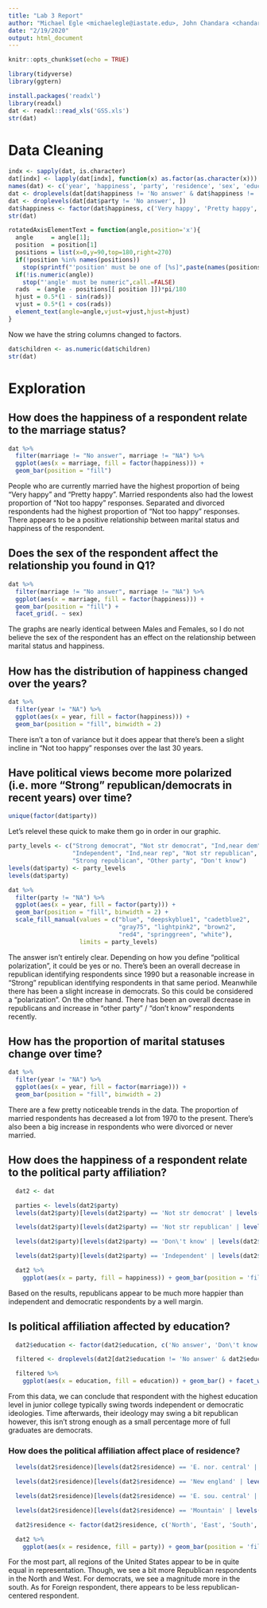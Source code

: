 ```yaml
---
title: "Lab 3 Report"
author: "Michael Egle <michaelegle@iastate.edu>, John Chandara <chandara@iastate.edu>"
date: "2/19/2020"
output: html_document
---
```


```r
knitr::opts_chunk$set(echo = TRUE)
```

```r
library(tidyverse)
library(ggtern)
```

```r
install.packages('readxl')
library(readxl)
dat <- readxl::read_xls('GSS.xls')
str(dat)
```

# Data Cleaning

```r
indx <- sapply(dat, is.character)
dat[indx] <- lapply(dat[indx], function(x) as.factor(as.character(x)))
names(dat) <- c('year', 'happiness', 'party', 'residence', 'sex', 'education', 'children', 'marriage', 'id', 'ballot')
dat <- droplevels(dat[dat$happiness != 'No answer' & dat$happiness != 'Don\'t know' & dat$happiness != 'Not applicable', ])
dat <- droplevels(dat[dat$party != 'No answer', ])
dat$happiness <- factor(dat$happiness, c('Very happy', 'Pretty happy', 'Not too happy'))
str(dat)

rotatedAxisElementText = function(angle,position='x'){
  angle     = angle[1]; 
  position  = position[1]
  positions = list(x=0,y=90,top=180,right=270)
  if(!position %in% names(positions))
    stop(sprintf("'position' must be one of [%s]",paste(names(positions),collapse=", ")),call.=FALSE)
  if(!is.numeric(angle))
    stop("'angle' must be numeric",call.=FALSE)
  rads  = (angle - positions[[ position ]])*pi/180
  hjust = 0.5*(1 - sin(rads))
  vjust = 0.5*(1 + cos(rads))
  element_text(angle=angle,vjust=vjust,hjust=hjust)
}
```

Now we have the string columns changed to factors.

```r
dat$children <- as.numeric(dat$children)
str(dat)
```

# Exploration

## How does the happiness of a respondent relate to the marriage status?

```r
dat %>%
  filter(marriage != "No answer", marriage != "NA") %>%
  ggplot(aes(x = marriage, fill = factor(happiness))) +
  geom_bar(position = "fill")
```

People who are currently married have the highest proportion of being "Very happy" and "Pretty happy". Married respondents also had the lowest proportion of "Not too happy" responses. Separated and divorced respondents had the highest proportion of "Not too happy" responses. There appears to be a positive relationship between marital status and happiness of the respondent.

## Does the sex of the respondent affect the relationship you found in Q1?

```r
dat %>%
  filter(marriage != "No answer", marriage != "NA") %>%
  ggplot(aes(x = marriage, fill = factor(happiness))) +
  geom_bar(position = "fill") +
  facet_grid(. ~ sex)
```

The graphs are nearly identical between Males and Females, so I do not believe the sex of the respondent has an effect on the relationship between marital status and happiness.

## How has the distribution of happiness changed over the years?

```r
dat %>%
  filter(year != "NA") %>%
  ggplot(aes(x = year, fill = factor(happiness))) +
  geom_bar(position = "fill", binwidth = 2)
```

There isn't a ton of variance but it does appear that there's been a slight incline in "Not too happy" responses over the last 30 years.


## Have political views become more polarized (i.e. more "Strong" republican/democrats in recent years) over time?

```r
unique(factor(dat$party))
```

Let's relevel these quick to make them go in order in our graphic.

```r
party_levels <- c("Strong democrat", "Not str democrat", "Ind,near dem",
                  "Independent", "Ind,near rep", "Not str republican",
                  "Strong republican", "Other party", "Don't know")
levels(dat$party) <- party_levels
levels(dat$party)
```


```r
dat %>%
  filter(party != "NA") %>%
  ggplot(aes(x = year, fill = factor(party))) +
  geom_bar(position = "fill", binwidth = 2) +
  scale_fill_manual(values = c("blue", "deepskyblue1", "cadetblue2",
                               "gray75", "lightpink2", "brown2",
                               "red4", "springgreen", "white"),
                    limits = party_levels)
```

The answer isn't entirely clear. Depending on how you define "political polarization", it could be yes or no. There's been an overall decrease in republican identifying respondents since 1990 but a reasonable increase in "Strong" republican identifying respondents in that same period. Meanwhile there has been a slight increase in democrats. So this could be considered a "polarization". On the other hand. There has been an overall decrease in republicans and increase in "other party" / "don't know" respondents recently.


## How has the proportion of marital statuses change over time?

```r
dat %>%
  filter(year != "NA") %>%
  ggplot(aes(x = year, fill = factor(marriage))) +
  geom_bar(position = "fill", binwidth = 2)
```

There are a few pretty noticeable trends in the data. The proportion of married respondents has decreased a lot from 1970 to the present. There's also been a big increase in respondents who were divorced or never married.


## How does the happiness of a respondent relate to the political party affiliation?

```r
  dat2 <- dat

  parties <- levels(dat2$party)
  levels(dat2$party)[levels(dat2$party) == 'Not str democrat' | levels(dat2$party) == 'Strong democrat'] <- 'Democrat'

  levels(dat2$party)[levels(dat2$party) == 'Not str republican' | levels(dat2$party) == 'Strong republican'] <- 'Republican'

  levels(dat2$party)[levels(dat2$party) == 'Don\'t know' | levels(dat2$party) == 'Other party'] <- 'Republican'

  levels(dat2$party)[levels(dat2$party) == 'Independent' | levels(dat2$party) == 'Ind,near dem' | levels(dat2$party) == 'Ind,near rep'] <- 'Independent'

  dat2 %>%
    ggplot(aes(x = party, fill = happiness)) + geom_bar(position = 'fill')
```
  Based on the results, republicans appear to be much more happier than independent and democratic respondents by a well margin.

## Is political affiliation affected by education?

```r
  dat2$education <- factor(dat2$education, c('No answer', 'Don\'t know','Lt high school', 'High school','Junior college', 'Bachelor', 'Graduate'))

  filtered <- droplevels(dat2[dat2$education != 'No answer' & dat2$education != 'Don\'t know', ])

  filtered %>%
    ggplot(aes(x = education, fill = education)) + geom_bar() + facet_wrap(~party) + theme(axis.text.x = rotatedAxisElementText(90,'x'))

```

From this data, we can conclude that respondent with the highest education level in junior college typically swing twords independent or democratic ideologies. Time afterwards, their ideology may swing a bit republican however, this isn't strong enough as a small percentage more of full graduates are democrats.

  

### How does the political affiliation affect place of residence?


```r
  levels(dat2$residence)[levels(dat2$residence) == 'E. nor. central' | levels(dat2$residence) == 'W. nor. central'] <- 'North'

  levels(dat2$residence)[levels(dat2$residence) == 'New england' | levels(dat2$residence) == 'Middle atlantic' | levels(dat2$residence) == 'South atlantic'] <- 'East'

  levels(dat2$residence)[levels(dat2$residence) == 'E. sou. central' | levels(dat2$residence) == 'W. sou. central'] <- 'South'

  levels(dat2$residence)[levels(dat2$residence) == 'Mountain' | levels(dat2$residence) == 'Pacific' | levels(dat2$residence) == 'Ind,near rep'] <- 'West'

  dat2$residence <- factor(dat2$residence, c('North', 'East', 'South', 'West', 'Foreign'))

  dat2 %>%
    ggplot(aes(x = residence, fill = party)) + geom_bar(position = 'fill', width = 1) + coord_polar()
```

For the most part, all regions of the United States appear to be in quite equal in representation. Though, we see a bit more Republican respondents in the North and West. For democrats, we see a magnitude more in the south. As for Foreign respondent, there appears to be less republican-centered respondent.
